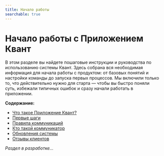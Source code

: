 ```yaml
---
title: Начало работы
searchable: true
---
```


# Начало работы с Приложением Квант

В этом разделе вы найдете пошаговые инструкции и руководства по использованию системы Квант. Здесь собрана вся необходимая информация для начала работы с продуктом: от базовых понятий и настройки команды до запуска первых процессов. Мы включили только то, что действительно нужно для старта — чтобы вы быстро поняли суть, избежали типичных ошибок и сразу начали работать в приложении.

**Содержание:**

- [Что такое Приложение Квант?](/getting-started/What-is-Kvant-App)
- [Первые шаги](/getting-started/first-steps)
- [Правила коммуникаций](/getting-started/communication-rules)
- [Кто такой коммуникатор](/getting-started/kommunikator)
- [Обновления системы](/getting-started/system-updates)
- [Отзывы клиентов](/getting-started/Client-stories)

_Раздел в разработке..._
